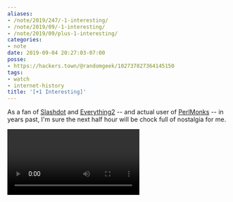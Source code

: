 ```yaml
---
aliases:
- /note/2019/247/-1-interesting/
- /note/2019/09/-1-interesting/
- /note/2019/09/plus-1-interesting/
categories:
- note
date: 2019-09-04 20:27:03-07:00
posse:
- https://hackers.town/@randomgeek/102737827364145150
tags:
- watch
- internet-history
title: '[+1 Interesting]'
---
```


As a fan of [Slashdot](https://slashdot.org) and [Everything2](https://everything2.com/) -- and
actual user of [PerlMonks](https://perlmonks.org/) -- in years past, I'm sure the next half hour will be chock full of
nostalgia for me.

<Video id="deefSs5Qxz0" />
